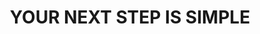 ---
title: YOUR NEXT STEP IS SIMPLE
description: Stop letting finance hold your business back. Join 100's of businesses who've found a better way.
buttonPrimary:
    text: Book Strategic Finance Discovery Call
    link: "javascript:Calendly.initPopupWidget({url: 'https://calendly.com/dan-peters-edgeviewfinance/finance-discovery-call'});return false;"
buttonSecondary:
    text: Click Here To Get In Contact Now
    link: '/contact'
form: 
    placeholder: Enter your email for strategic assessment
    buttonText: GET MY STRATEGIC ASSESSMENT
callBenefits:
    - Your real funding capacity (often more than expected)
    - Which lenders suit your business model
    - How to structure finance for tax efficiency
    - Timeline to get funded
callDetails:
    duration: 20-MINUTE STRATEGIC DISCOVERY CALL WITH DAN
    commitment: No obligation. No pressure. Just expert advice.
security: Your information is secure | Credit License 459287
---